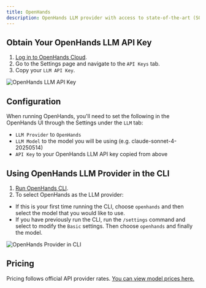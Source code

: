 ```yaml
---
title: OpenHands
description: OpenHands LLM provider with access to state-of-the-art (SOTA) agentic coding models.
---
```


## Obtain Your OpenHands LLM API Key

1. [Log in to OpenHands Cloud](/usage/cloud/openhands-cloud).
2. Go to the Settings page and navigate to the `API Keys` tab.
3. Copy your `LLM API Key`.

![OpenHands LLM API Key](/static/img/openhands-llm-api-key.png)

## Configuration

When running OpenHands, you'll need to set the following in the OpenHands UI through the Settings under the `LLM` tab:
- `LLM Provider` to `OpenHands`
- `LLM Model` to the model you will be using (e.g. claude-sonnet-4-20250514)
- `API Key` to your OpenHands LLM API key copied from above

## Using OpenHands LLM Provider in the CLI

1. [Run OpenHands CLI](/usage/how-to/cli-mode).
2. To select OpenHands as the LLM provider:
  - If this is your first time running the CLI, choose `openhands` and then select the model that you would like to use.
  - If you have previously run the CLI, run the `/settings` command and select to modify the `Basic` settings. Then
    choose `openhands` and finally the model.

![OpenHands Provider in CLI](/static/img/openhands-provider-cli.png)

## Pricing

Pricing follows official API provider rates.
[You can view model prices here.](https://github.com/BerriAI/litellm/blob/main/model_prices_and_context_window.json)
